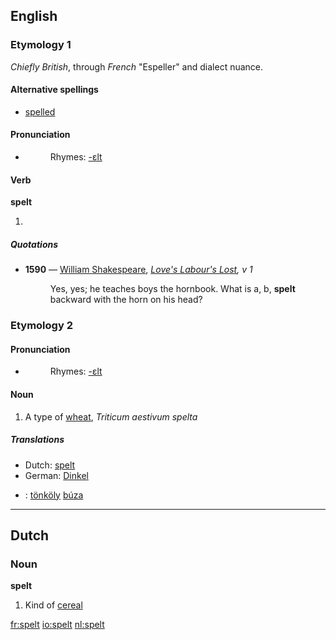 ==English==

===Etymology 1===
''Chiefly British'', through ''French'' "Espeller" and dialect nuance.

====Alternative spellings====
*[[spelled]]

====Pronunciation====
*{{IPA|/'spεlt/}}
*:Rhymes: [[Rhymes:English:-ɛlt|-ɛlt]]

====Verb====
'''spelt'''

# {{past of|[[spell]]}}

=====Quotations=====
*'''1590''' — [[w:William Shakespeare|William Shakespeare]], ''[[s:Love's Labour's Lost|Love's Labour's Lost]], v 1''
*:Yes, yes; he teaches boys the hornbook. What is a, b, '''spelt'''<br/>backward with the horn on his head?

===Etymology 2===
====Pronunciation====
*{{IPA|/'spεlt/}}
*:Rhymes: [[Rhymes:English:-ɛlt|-ɛlt]]

====Noun====
{{en-noun|-}}

# A type of [[wheat]], ''Triticum aestivum spelta''

=====Translations=====
{{top}}
*Dutch: [[spelt]]
*German: [[Dinkel]] {{m}}
{{mid}}
*{{ttbc|Hungarian}}: [[tönköly]] [[búza]]
{{bottom}}

----

==Dutch==

===Noun===
'''spelt''' {{n}}

# Kind of [[cereal]]

[[fr:spelt]]
[[io:spelt]]
[[nl:spelt]]